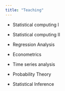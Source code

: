 ---
title: "Teaching"
---

- Statistical computing I

- Statistical computing II

- Regression Analysis

- Econometrics

- Time series analysis

- Probability Theory

- Statistical Inference
